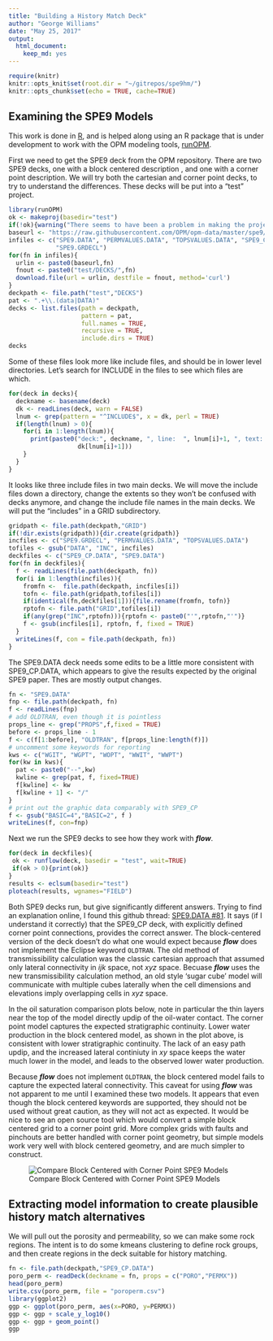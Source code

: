 ```yaml
---
title: "Building a History Match Deck"
author: "George Williams"
date: "May 25, 2017"
output:
  html_document:
    keep_md: yes
---
```


```r
require(knitr)
knitr::opts_knit$set(root.dir = "~/gitrepos/spe9hm/")
knitr::opts_chunk$set(echo = TRUE, cache=TRUE)
```

## Examining the SPE9 Models
This work is done in [R](https://www.r-project.org/), and is helped along using an R package that is under development to work with the OPM modeling tools, [runOPM](https://github.com/gerwathome/runOPM).

First we need to get the SPE9 deck from the OPM repository.  There are two SPE9 decks, one with a block centered description , and one with a corner point description.  We will try both the cartesian and corner point decks, to try to understand the differences.  These decks will be put into a "test" project.

```r
library(runOPM)
ok <- makeproj(basedir="test")
if(!ok){warning("There seems to have been a problem in making the project directory structure")}
baseurl <- "https://raw.githubusercontent.com/OPM/opm-data/master/spe9/"
infiles <- c("SPE9.DATA", "PERMVALUES.DATA", "TOPSVALUES.DATA", "SPE9_CP.DATA",
             "SPE9.GRDECL")
for(fn in infiles){
  urlin <- paste0(baseurl,fn)
  fnout <- paste0("test/DECKS/",fn)
  download.file(url = urlin, destfile = fnout, method='curl')
}
deckpath <- file.path("test","DECKS")
pat <- ".+\\.(data|DATA)"
decks <- list.files(path = deckpath,
                    pattern = pat,
                    full.names = TRUE,
                    recursive = TRUE,
                    include.dirs = TRUE)
decks
```

Some of these files look more like include files, and should be in lower level directories.  Let's search for INCLUDE in the files to see which files are which.

```r
for(deck in decks){
  deckname <- basename(deck)
  dk <- readLines(deck, warn = FALSE)
  lnum <- grep(pattern = "^INCLUDE$", x = dk, perl = TRUE)
  if(length(lnum) > 0){
    for(i in 1:length(lnum)){
      print(paste0("deck:", deckname, ", line:  ", lnum[i]+1, ", text:  ",
                   dk[lnum[i]+1]))
    }
  }
}
```
It looks like three include files in two main decks.  We will move the include files down a directory, change the extents so they won't be confused with decks anymore, and change the include file names in the main decks.  We will put the "includes" in a GRID subdirectory.

```r
gridpath <- file.path(deckpath,"GRID")
if(!dir.exists(gridpath)){dir.create(gridpath)}
incfiles <- c("SPE9.GRDECL", "PERMVALUES.DATA", "TOPSVALUES.DATA")
tofiles <- gsub("DATA", "INC", incfiles)
deckfiles <- c("SPE9_CP.DATA", "SPE9.DATA")
for(fn in deckfiles){
  f <- readLines(file.path(deckpath, fn))
  for(i in 1:length(incfiles)){
    fromfn <-  file.path(deckpath, incfiles[i])
    tofn <- file.path(gridpath,tofiles[i])
    if(identical(fn,deckfiles[1])){file.rename(fromfn, tofn)}
    rptofn <- file.path("GRID",tofiles[i])
    if(any(grep("INC",rptofn))){rptofn <- paste0("'",rptofn,"'")}
    f <- gsub(incfiles[i], rptofn, f, fixed = TRUE)
  }
  writeLines(f, con = file.path(deckpath, fn))
}
```
The SPE9.DATA deck needs some edits to be a little more consistent with SPE9_CP.DATA, which appears to give the results expected by the original SPE9 paper.  Thes are mostly output changes.
```r
fn <- "SPE9.DATA"
fnp <- file.path(deckpath, fn)
f <- readLines(fnp)
# add OLDTRAN, even though it is pointless
props_line <- grep("PROPS",f,fixed = TRUE)
before <- props_line - 1
f <- c(f[1:before], "OLDTRAN", f[props_line:length(f)])
# uncomment some keywords for reporting
kws <- c("WGIT", "WGPT", "WOPT", "WWIT", "WWPT")
for(kw in kws){
  pat <- paste0("--",kw)
  kwline <- grep(pat, f, fixed=TRUE)
  f[kwline] <- kw
  f[kwline + 1] <- "/"
}
# print out the graphic data comparably with SPE9_CP
f <- gsub("BASIC=4","BASIC=2", f )
writeLines(f, con=fnp)
```

Next we run the SPE9 decks to see how they work with ***flow***.
```r
for(deck in deckfiles){
 ok <- runflow(deck, basedir = "test", wait=TRUE)
 if(ok > 0){print(ok)}
}
results <- eclsum(basedir="test")
ploteach(results, wgnames="FIELD")
```

Both SPE9 decks run, but give significantly different answers.  Trying to find an explanation online, I found this github thread: [SPE9.DATA #81](https://github.com/OPM/opm-data/issues/81).  It says (if I understand it correctly) that the SPE9_CP deck, with explicitly defined corner point connections, provides the correct answer.  The block-centered version of the deck doesn't do what one would expect because ***flow*** does not implement the Eclipse keyword `OLDTRAN`.  The old method of transmissibility calculation was the classic cartesian approach that assumed only lateral connectivity in *ijk* space, not *xyz* space.  Becuase ***flow*** uses the new transmissibility calculation method, an old style 'sugar cube' model will communicate with multiple cubes laterally when the cell dimensions and elevations imply overlapping cells in *xyz* space.

In the oil saturation comparison plots below, note in particular the thin layers near the top of the model directly updip of the oil-water contact.  The corner point model captures the expected stratigraphic continuity.  Lower water production in the block centered model, as shown in the plot above, is consistent with lower stratigraphic continuity.  The lack of an easy path updip, and the increased lateral continiuty in *xy* space keeps the water much lower in the model, and leads to the observed lower water production.

Because ***flow*** does not implement `OLDTRAN`, the block centered model fails to capture the expected lateral connectivity.  This caveat for using ***flow*** was not apparent to me until I examined these two models.  It appears that even though the block centered keywords are supported, they should not be used without great caution, as they will not act as expected.  It would be nice to see an open source tool which would convert a simple block centered grid to a corner point grid.  More complex grids with faults and pinchouts are better handled with corner point geometry, but simple models work very well with block centered geometry, and are much simpler to construct.

![Compare Block Centered with Corner Point SPE9 Models](../test/OUTPUT/cf_spe9cp.png "SPE9")

## Extracting model information to create plausible history match alternatives

We will pull out the porosity and permeability, so we can make some rock regions.  The intent is to do some kmeans clustering to define rock groups, and then create regions in the deck suitable for history matching.

```r
fn <- file.path(deckpath,"SPE9_CP.DATA")
poro_perm <- readDeck(deckname = fn, props = c("PORO","PERMX"))
head(poro_perm)
write.csv(poro_perm, file = "poroperm.csv")
library(ggplot2)
ggp <- ggplot(poro_perm, aes(x=PORO, y=PERMX))
ggp <- ggp + scale_y_log10()
ggp <- ggp + geom_point()
ggp
```


